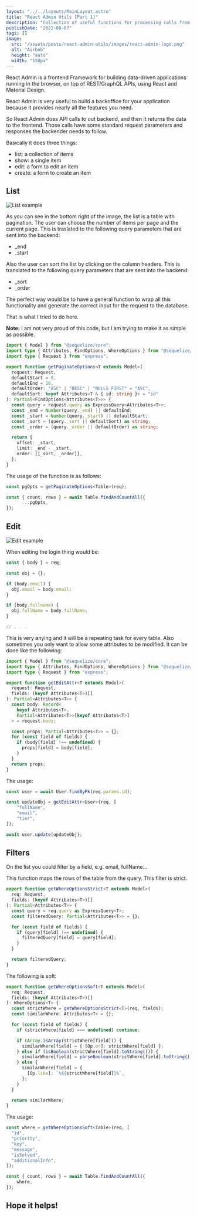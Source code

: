 ```yaml
---
layout: "../../layouts/MainLayout.astro"
title: "React Admin Utils [Part 1]"
description: "Collection of useful functions for processing calls from react-admin in nodejs with sequelize."
publishDate: "2022-08-07"
tags: []
image:
  src: "/assets/posts/react-admin-utils/images/react-admin-logo.png"
  alt: "Airbnb"
  height: "auto"
  width: "150px"
---
```


React Admin is a frontend Framework for building data-driven applications running in the browser, on top of REST/GraphQL APIs, using React and Material Design.

React Admin is very useful to build a backoffice for your application because it provides nearly all the features you need.

So React Admin does API calls to out backend, and then it returns the data to the frontend. Those calls have some standard request parameters and responses the backender needs to follow.

Basically it does three things:
- list: a collection of items
- show: a single item
- edit: a form to edit an item
- create: a form to create an item

## List

<img src="/assets/posts/react-admin-utils/images/list.png" alt="List example" />

As you can see in the bottom right of the image, the list is a table with pagination. The user can choose the number of items per page and the current page. This is traslated to the following query parameters that are sent into the backend:
- _end
- _start

Also the user can sort the list by clicking on the column headers. This is translated to the following query parameters that are sent into the backend:
- _sort
- _order

The perfect way would be to have a general function to wrap all this functionality and generate the correct input for the request to the database.

That is what I tried to do here.

**Note:** I am not very proud of this code, but I am trying to make it as simple as possible.

```ts
import { Model } from "@sequelize/core";
import type { Attributes, FindOptions, WhereOptions } from "@sequelize/core";
import type { Request } from "express";

export function getPaginateOptions<T extends Model>(
  request: Request,
  defaultStart = 0,
  defaultEnd = 10,
  defaultOrder: "ASC" | "DESC" | "NULLS FIRST" = "ASC",
  defaultSort: keyof Attributes<T & { id: string }> = "id"
): Partial<FindOptions<Attributes<T>>> {
  const query = request.query as ExpressQuery<Attributes<T>>;
  const _end = Number(query._end) || defaultEnd;
  const _start = Number(query._start) || defaultStart;
  const _sort = (query._sort || defaultSort) as string;
  const _order = (query._order || defaultOrder) as string;

  return {
    offset: _start,
    limit: _end - _start,
    order: [[_sort, _order]],
  };
}
```

The usage of the function is as follows:

```ts
const pgOpts = getPaginateOptions<Table>(req);

const { count, rows } = await Table.findAndCountAll({
      ...pgOpts,
});
```

## Edit

<img src="/assets/posts/react-admin-utils/images/edit.png" alt="Edit example" />

When editing the login thing would be:
```ts
const { body } = req;

const obj = {};

if (body.email) {
  obj.email = body.email;
}

if (body.fullname) {
  obj.fullName = body.fullName;
}

// . . .
```

This is very anying and it will be a repeating task for every table.
Also sometimes you only want to allow some attributes to be modified. It can be done like the following:

```ts
import { Model } from "@sequelize/core";
import type { Attributes, FindOptions, WhereOptions } from "@sequelize/core";
import type { Request } from "express";

export function getEditAttr<T extends Model>(
  request: Request,
  fields: (keyof Attributes<T>)[]
): Partial<Attributes<T>> {
  const body: Record<
    keyof Attributes<T>,
    Partial<Attributes<T>>[keyof Attributes<T>]
  > = request.body;

  const props: Partial<Attributes<T>> = {};
  for (const field of fields) {
    if (body[field] !== undefined) {
      props[field] = body[field];
    }
  }
  return props;
}
```

The usage:
```ts
const user = await User.findByPk(req.params.id);

const updateObj = getEditAttr<User>(req, [
    "fullName",
    "email",
    "tier",
]);

await user.update(updateObj);
```

## Filters

On the list you could filter by a field, e.g. email, fullName...

This function maps the rows of the table from the query. This filter is strict.
```ts
export function getWhereOptionsStrict<T extends Model>(
  req: Request,
  fields: (keyof Attributes<T>)[]
): Partial<Attributes<T>> {
  const query = req.query as ExpressQuery<T>;
  const filteredQuery: Partial<Attributes<T>> = {};

  for (const field of fields) {
    if (query[field] !== undefined) {
      filteredQuery[field] = query[field];
    }
  }

  return filteredQuery;
}
```

The following is soft: 

```ts
export function getWhereOptionsSoft<T extends Model>(
  req: Request,
  fields: (keyof Attributes<T>)[]
): WhereOptions<T> {
  const strictWhere = getWhereOptionsStrict<T>(req, fields);
  const similarWhere: Attributes<T> = {};

  for (const field of fields) {
    if (strictWhere[field] === undefined) continue;

    if (Array.isArray(strictWhere[field])) {
      similarWhere[field] = { [Op.or]: strictWhere[field] };
    } else if (isBoolean(strictWhere[field].toString())) {
      similarWhere[field] = parseBoolean(strictWhere[field].toString());
    } else {
      similarWhere[field] = {
        [Op.like]: `%${strictWhere[field]}%`,
      };
    }
  }

  return similarWhere;
}
```

The usage: 

```ts
const where = getWhereOptionsSoft<Table>(req, [
  "id",
  "priority",
  "key",
  "message",
  "isSolved",
  "additionalInfo",
]);

const { count, rows } = await Table.findAndCountAll({
    where,
});
```

## Hope it helps!